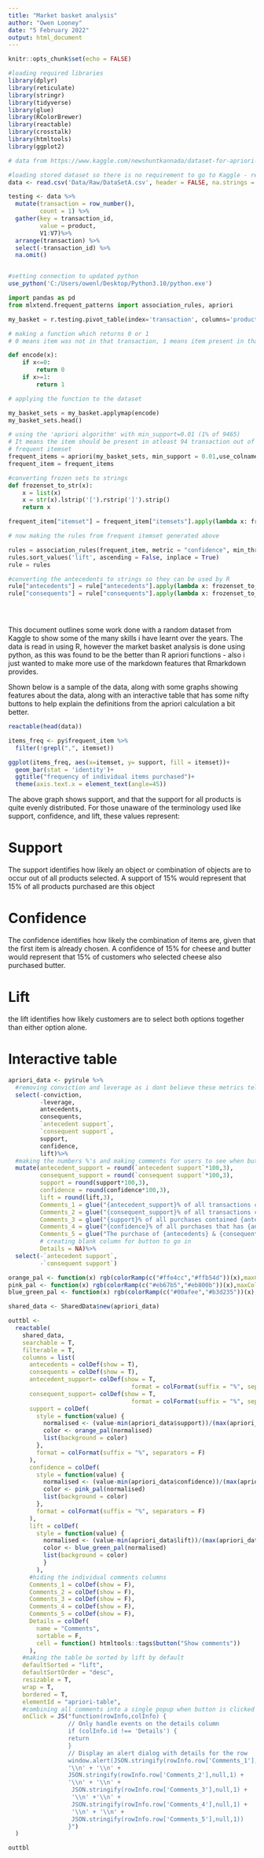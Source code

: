 ```yaml
---
title: "Market basket analysis"
author: "Owen Looney"
date: "5 February 2022"
output: html_document
---
```


```r
knitr::opts_chunk$set(echo = FALSE)

#loading required libraries
library(dplyr)
library(reticulate)
library(stringr)
library(tidyverse)
library(glue)
library(RColorBrewer)
library(reactable)
library(crosstalk)
library(htmltools)
library(ggplot2)


```



```r
# data from https://www.kaggle.com/newshuntkannada/dataset-for-apriori-and-fp-growth-algorithm/download

#loading stored dataset so there is no requirement to go to Kaggle - reduce reisk of changes on Kaggles end breaking reproducibility
data <- read.csv('Data/Raw/DataSetA.csv', header = FALSE, na.strings = "") 

testing <- data %>%
  mutate(transaction = row_number(),
         count = 1) %>%
  gather(key = transaction_id,
         value = product,
         V1:V7)%>%
  arrange(transaction) %>%
  select(-transaction_id) %>%
  na.omit()


#setting connection to updated python
use_python('C:/Users/owenl/Desktop/Python3.10/python.exe')
```



```python
import pandas as pd
from mlxtend.frequent_patterns import association_rules, apriori

my_basket = r.testing.pivot_table(index='transaction', columns='product', values='count', aggfunc='sum').fillna(0)

# making a function which returns 0 or 1
# 0 means item was not in that transaction, 1 means item present in that transaction

def encode(x):
    if x<=0:
        return 0
    if x>=1:
        return 1

# applying the function to the dataset

my_basket_sets = my_basket.applymap(encode)
my_basket_sets.head()

# using the 'apriori algorithm' with min_support=0.01 (1% of 9465)
# It means the item should be present in atleast 94 transaction out of 9465 transactions only when we considered that item in
# frequent itemset
frequent_items = apriori(my_basket_sets, min_support = 0.01,use_colnames = True, max_len=3)
frequent_item = frequent_items

#converting frozen sets to strings
def frozenset_to_str(x):
    x = list(x)
    x = str(x).lstrip('[').rstrip(']').strip()
    return x

frequent_item["itemset"] = frequent_item["itemsets"].apply(lambda x: frozenset_to_str(x))

# now making the rules from frequent itemset generated above

rules = association_rules(frequent_item, metric = "confidence", min_threshold = 0.2)
rules.sort_values('lift', ascending = False, inplace = True)
rule = rules

#converting the antecedents to strings so they can be used by R
rule["antecedents"] = rule["antecedents"].apply(lambda x: frozenset_to_str(x))
rule["consequents"] = rule["consequents"].apply(lambda x: frozenset_to_str(x))


  
```

This document outlines some work done with a random dataset from Kaggle to show some of the many skills i have learnt over the years. The data is read in using R, however the market basket analysis is done using python, as this was found to be the better than R apriori functions - also i just wanted to make more use of the markdown features that Rmarkdown provides.

Shown below is a sample of the data, along with some graphs showing features about the data, along with an interactive table that has some nifty buttons to help explain the definitions from the apriori calculation a bit better. 

```r
reactable(head(data))

items_freq <- py$frequent_item %>%
  filter(!grepl(",", itemset))

ggplot(items_freq, aes(x=itemset, y= support, fill = itemset))+
  geom_bar(stat = 'identity')+
  ggtitle("frequency of individual items purchased")+
  theme(axis.text.x = element_text(angle=45))

```

The above graph shows support, and that the support for all products is quite evenly distributed. For those unaware of the terminology used like support, confidence, and lift, these values represent:

# Support
The support identifies how likely an object or combination of objects are to occur out of all products selected. A support of 15% would represent that 15% of all products purchased are this object

# Confidence
The confidence identifies how likely the combination of items are, given that the first item is already chosen. A confidence of 15% for cheese and butter would represent that 15% of customers who selected cheese also purchased butter.

# Lift
the lift identifies how likely customers are to select both options together than either option alone.


# Interactive table
```R

apriori_data <- py$rule %>%
  #removing conviction and leverage as i dont believe these metrics tell as much about the data as lift, support and confidence do
  select(-conviction,
         -leverage,
         antecedents,
         consequents,
         `antecedent support`,
         `consequent support`,
         support,
         confidence,
         lift)%>%
  #making the numbers %'s and making comments for users to see when button is selected later on
  mutate(antecedent_support = round(`antecedent support`*100,3),
         consequent_support = round(`consequent support`*100,3),
         support = round(support*100,3),
         confidence = round(confidence*100,3),
         lift = round(lift,3),
         Comments_1 = glue("{antecedent_support}% of all transactions contained item/s {antecedents}"),
         Comments_2 = glue("{consequent_support}% of all transactions contained item/s {consequents}"),
         Comments_3 = glue("{support}% of all purchases contained {antecedents} & {consequents} together"),
         Comments_4 = glue("{confidence}% of all purchases that has {antecedents} also purchased {consequents}"),
         Comments_5 = glue("The purchase of {antecedents} & {consequents} together is {lift} times more likely that either being selected alone"),
         # creating blank column for button to go in
         Details = NA)%>%
  select(-`antecedent support`,
         -`consequent support`)

orange_pal <- function(x) rgb(colorRamp(c("#ffe4cc","#ffb54d"))(x),maxColorValue = 255)
pink_pal <- function(x) rgb(colorRamp(c("#eb67b5","#eb800b"))(x),maxColorValue = 255)
blue_green_pal <- function(x) rgb(colorRamp(c("#00afee","#b3d235"))(x),maxColorValue = 255)

shared_data <- SharedData$new(apriori_data)

outtbl <-
  reactable(
    shared_data,
    searchable = T,
    filterable = T,
    columns = list(
      antecedents = colDef(show = T),
      consequents = colDef(show = T),
      antecedent_support= colDef(show = T,
                                   format = colFormat(suffix = "%", separators = F)),
      consequent_support= colDef(show = T,
                                   format = colFormat(suffix = "%", separators = F)),
      support = colDef(
        style = function(value) {
          normalised <- (value-min(apriori_data$support))/(max(apriori_data$support)-min(apriori_data$support))
          color <- orange_pal(normalised)
          list(background = color)
        },
        format = colFormat(suffix = "%", separators = F)
      ),
      confidence = colDef(
        style = function(value) {
          normalised <- (value-min(apriori_data$confidence))/(max(apriori_data$confidence)-min(apriori_data$confidence))
          color <- pink_pal(normalised)
          list(background = color)
        },
        format = colFormat(suffix = "%", separators = F)
      ),
      lift = colDef(
        style = function(value) {
          normalised <- (value-min(apriori_data$lift))/(max(apriori_data$lift)-min(apriori_data$lift))
          color <- blue_green_pal(normalised)
          list(background = color)
          }
        ),
      #hiding the individual comments columns
      Comments_1 = colDef(show = F),
      Comments_2 = colDef(show = F),
      Comments_3 = colDef(show = F),
      Comments_4 = colDef(show = F),
      Comments_5 = colDef(show = F),
      Details = colDef(
        name = "Comments",
        sortable = F,
        cell = function() htmltools::tags$button("Show comments"))
      ),
    #making the table be sorted by lift by default
    defaultSorted = "lift",
    defaultSortOrder = "desc",
    resizable = T,
    wrap = T,
    bordered = T,
    elementId = "apriori-table",
    #combining all comments into a single popup when button is clicked
    onClick = JS("function(rowInfo,colInfo) {
                 // Only handle events on the details column
                 if (colInfo.id !== 'Details') {
                 return
                 }
                 // Display an alert dialog with details for the row
                 window.alert(JSON.stringify(rowInfo.row['Comments_1'],null,1) +
                 '\\n' + '\\n' +
                 JSON.stringify(rowInfo.row['Comments_2'],null,1) +
                 '\\n' + '\\n' +
                  JSON.stringify(rowInfo.row['Comments_3'],null,1) +
                  '\\n' +'\\n' +
                  JSON.stringify(rowInfo.row['Comments_4'],null,1) +
                  '\\n' + '\\n' +
                  JSON.stringify(rowInfo.row['Comments_5'],null,1))
                 }")
  )

outtbl

```

